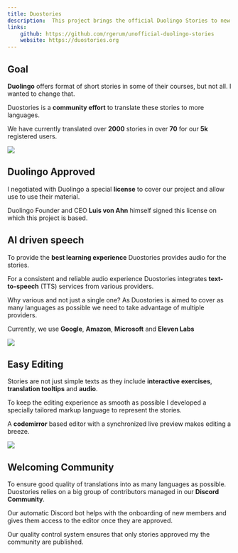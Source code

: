 ```yaml
---
title: Duostories
description:  This project brings the official Duolingo Stories to new languages, translated by a community effort.
links:
    github: https://github.com/rgerum/unofficial-duolingo-stories
    website: https://duostories.org
---
```


Goal
----

**Duolingo** offers format of short stories in some of their
courses, but not all. I wanted to change that.

Duostories is a **community effort** to translate these stories
to more languages.

We have currently translated over **2000** stories in over 
**70** for our
**5k** registered users.

<img src="/duostories/courses.jpg"/>

Duolingo Approved
-----------------
I negotiated with Duolingo a special **license** to cover our
project and allow use to use their material.

Duolingo Founder and CEO **Luis von Ahn** himself signed this
license on which this project is based.

AI driven speech
----------------
To provide the **best learning experience** Duostories provides
audio for the stories.

For a consistent and reliable audio experience Duostories integrates 
**text-to-speech** (TTS) services from various providers.

Why various and not just a single one? As Duostories is aimed to
cover as many languages as possible we need to take advantage of
multiple providers.

Currently, we use **Google**, **Amazon**, 
**Microsoft** and **Eleven Labs**

<img src="/duostories/audio.jpg"/>

Easy Editing
------------

Stories are not just simple texts as they include 
**interactive exercises**, **translation tooltips** and
**audio**.

To keep the editing experience as smooth as possible I developed a
specially tailored markup language to represent the stories.

A **codemirror** based editor with a synchronized live preview
makes editing a breeze.

<img src="/duostories/editor.jpg"/>

Welcoming Community
-------------------
To ensure good quality of translations into as many languages as
possible. Duostories relies on a big group of contributors managed
in our **Discord Community**.

Our automatic Discord bot helps with the onboarding of new members
and gives them access to the editor once they are approved.

Our quality control system ensures that only stories approved my the
community are published.
